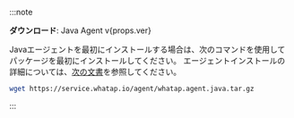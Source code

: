 :::note

<p><b>ダウンロード</b>: <Link to={`https://repo.whatap.io/maven/io/whatap/whatap.agent/${props.ver}/whatap.agent-${props.ver}.jar`}>Java Agent v{props.ver}</Link></p>

Javaエージェントを最初にインストールする場合は、次のコマンドを使用してパッケージを最初にインストールしてください。 エージェントインストールの詳細については、[次の文書](../../java/install-agent)を参照してください。

```bash
wget https://service.whatap.io/agent/whatap.agent.java.tar.gz
```

:::
